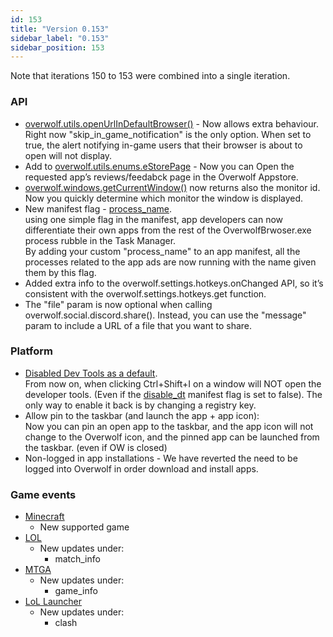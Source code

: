 ```yaml
---
id: 153
title: "Version 0.153"
sidebar_label: "0.153"
sidebar_position: 153
---
```


Note that iterations 150 to 153 were combined into a single iteration.  

### API

* [overwolf.utils.openUrlInDefaultBrowser()](utils#openurlindefaultbrowserurlopenurloptions) - Now allows extra behaviour. Right now "skip_in_game_notification" is the only option. When set to true, the alert notifying in-game users that their browser is about to open will not display. 
* Add to [overwolf.utils.enums.eStorePage](utils#estorepage-enum) - Now you can Open the requested app’s reviews/feedabck page in the Overwolf Appstore.
* [overwolf.windows.getCurrentWindow()](windows#getcurrentwindowcallback) now returns also the monitor id.  
  Now you quickly determine which monitor the window is displayed.
* New manifest flag - [process_name](manifest#process_name-notes).  
  using one simple flag in the manifest, app developers can now differentiate their own apps from the rest of the OverwolfBrwoser.exe process rubble in the Task Manager.  
  By adding your custom "process_name" to an app manifest, all the processes related to the app ads are now running with the name given them by this flag.
* Added extra info to the overwolf.settings.hotkeys.onChanged API, so it’s consistent with the overwolf.settings.hotkeys.get function.
* The "file" param is now optional when calling overwolf.social.discord.share(). Instead, you can use the "message" param to include a URL of a file that you want to share.

### Platform

* [Disabled Dev Tools as a default](/topics/best-practices/enable-dev-tools#supported-features).  
  From now on, when clicking Ctrl+Shift+I on a window will NOT open the developer tools. (Even if the [disable_dt](manifest#disable_dt) manifest flag is set to false). The only way to enable it back is by changing a registry key.  
* Allow pin to the taskbar (and launch the app + app icon):  
  Now you can pin an open app to the taskbar, and the app icon will not change to the Overwolf icon, and the pinned app can be launched from the taskbar. (even if OW is closed)
* Non-logged in app installations - We have reverted the need to be logged into Overwolf in order download and install apps.

### Game events

* [Minecraft](games/events/minecraft)
  * New supported game
* [LOL](games/events/lol)
  * New updates under:
    * match_info
* [MTGA](games/events/mtga)
  * New updates under:
    * game_info
* [LoL Launcher](games/launchers/events/lol)
  * New updates under:
    * clash

